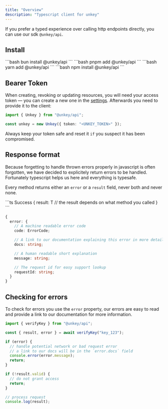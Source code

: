 ```yaml
---
title: "Overview"
description: "Typescript client for unkey"
---
```


If you prefer a typed experience over calling http endpoints directly, you can use our sdk `@unkey/api`.

## Install

<Tabs>
<Tab title="bun">
  ```bash
   bun install @unkey/api 
  ```
  </Tab>
  <Tab title="pnpm">
  ```bash
   pnpm add @unkey/api 
  ```
  </Tab>
  <Tab title="yarn">
  ```bash
   yarn add @unkey/api 
  ```
  </Tab>
  <Tab title="npm">
  ```bash
   npm install @unkey/api 
  ```
  </Tab>
</Tabs>

## Bearer Token

When creating, revoking or updating resources, you will need your access token — you can create a new one in the [settings](https://unkey.dev/app/keys).
Afterwards you need to provide it to the client:

```ts
import { Unkey } from "@unkey/api";

const unkey = new Unkey({ token: "<UNKEY_TOKEN>" });
```

Always keep your token safe and reset it `if` you suspect it has been compromised.

## Response format

Because forgetting to handle thrown errors properly in javascript is often forgotten, we have decided to explicitely return errors to be handled. Fortunately typescript helps us here and everything is typesafe.

Every method returns either an `error` or a `result` field, never both and never none.

<CodeGroup>
```ts Success
{
  result: T // the result depends on what method you called
}
```

```ts Error
{
  error: {
    // A machine readable error code
    code: ErrorCode;

    // A link to our documentation explaining this error in more detail
    docs: string;

    // A human readable short explanation
    message: string;

    // The request id for easy support lookup
    requestId: string;
  }
}
```

</CodeGroup>

## Checking for errors

To check for errors you use the `error` property, our errors are easy to read and provide a link to our documentation for more information.

```ts
import { verifyKey } from "@unkey/api";

const { result, error } = await verifyKey("key_123");

if (error) {
  // handle potential network or bad request error
  // a link to our docs will be in the `error.docs` field
  console.error(error.message);
  return;
}

if (!result.valid) {
  // do not grant access
  return;
}

// process request
console.log(result);
```
